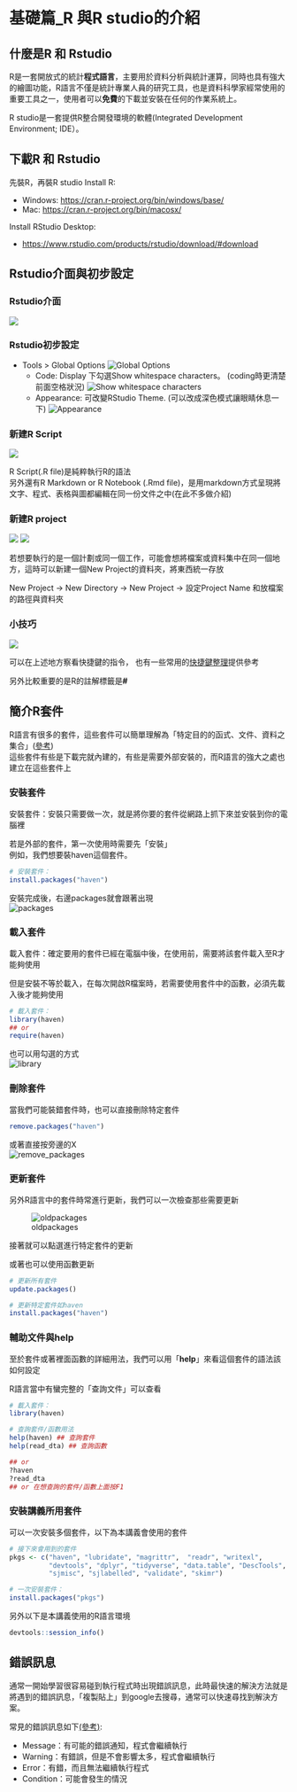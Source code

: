 # 基礎篇_R 與R studio的介紹

## 什麼是R 和 Rstudio

R是一套開放式的統計**程式語言**，主要用於資料分析與統計運算，同時也具有強大的繪圖功能，R語言不僅是統計專業人員的研究工具，也是資料科學家經常使用的重要工具之一，使用者可以**免費**的下載並安裝在任何的作業系統上。

R studio是一套提供R整合開發環境的軟體(Integrated Development Environment; IDE）。

## 下載R 和 Rstudio

先裝R，再裝R studio Install R:

-   Windows: <https://cran.r-project.org/bin/windows/base/>
-   Mac: <https://cran.r-project.org/bin/macosx/>

Install RStudio Desktop:

-   <https://www.rstudio.com/products/rstudio/download/#download>

## Rstudio介面與初步設定

### Rstudio介面

![](picture/RStudio_environment.png)

### Rstudio初步設定

-   Tools \> Global Options ![Global Options](picture/GlobalOptions.png)
    -   Code: Display 下勾選Show whitespace characters。 (coding時更清楚前面空格狀況) ![Show whitespace characters](picture/whitespace_characters.png)
    -   Appearance: 可改變RStudio Theme. (可以改成深色模式讓眼睛休息一下) ![Appearance](picture/Appearance.png)

### 新建R Script

![](picture/new_RScript.png)

R Script(.R file)是純粹執行R的語法\
另外還有R Markdown or R Notebook (.Rmd file)，是用markdown方式呈現將文字、程式、表格與圖都編輯在同一份文件之中(在此不多做介紹)

### 新建R project

![](picture/new_project.png) ![](picture/new_project2.png)

若想要執行的是一個計劃或同一個工作，可能會想將檔案或資料集中在同一個地方，這時可以新建一個New Project的資料夾，將東西統一存放

New Project -\> New Directory -\> New Project -\> 設定Project Name 和放檔案的路徑與資料夾

### 小技巧

![](picture/Keyboard_shortcut.png)

可以在上述地方察看快捷鍵的指令， 也有一些常用的[快捷鍵整理](https://medium.com/rolandohsu/r%E7%9A%84%E5%AD%B8%E7%BF%92%E6%97%A5%E5%B8%B8-1-%E5%BF%AB%E6%8D%B7%E9%8D%B5-3b31de69e016)提供參考

另外比較重要的是R的註解標籤是**\#**

## 簡介R套件

R語言有很多的套件，這些套件可以簡單理解為「特定目的的函式、文件、資料之集合」([參考](https://2formosa.blogspot.com/2019/01/Introduction-to-R-packages.html))\
這些套件有些是下載完就內建的，有些是需要外部安裝的，而R語言的強大之處也建立在這些套件上

### 安裝套件

安裝套件：安裝只需要做一次，就是將你要的套件從網路上抓下來並安裝到你的電腦裡

若是外部的套件，第一次使用時需要先「安裝」\
例如，我們想要裝haven這個套件。

```r
# 安裝套件：
install.packages("haven")
```

安裝完成後，右邊packages就會跟著出現\
![packages](picture/installpackages.png)

### 載入套件

載入套件：確定要用的套件已經在電腦中後，在使用前，需要將該套件載入至R才能夠使用

但是安裝不等於載入，在每次開啟R檔案時，若需要使用套件中的函數，必須先載入後才能夠使用

```r
# 載入套件：
library(haven)
## or
require(haven)
```

也可以用勾選的方式\
![library](picture/library.png)

### 刪除套件

當我們可能裝錯套件時，也可以直接刪除特定套件

```r
remove.packages("haven")
```

或著直接按旁邊的X\
![remove_packages](picture/remove_packages.png)

### 更新套件

另外R語言中的套件時常進行更新，我們可以一次檢查那些需要更新

![oldpackages](picture/oldpackages.png)

接著就可以點選進行特定套件的更新

或著也可以使用函數更新

```r
# 更新所有套件
update.packages()

# 更新特定套件如haven
install.packages("haven")
```

### 輔助文件與help

至於套件或著裡面函數的詳細用法，我們可以用「**help**」來看這個套件的語法該如何設定

R語言當中有蠻完整的「查詢文件」可以查看

```r
# 載入套件：
library(haven)

# 查詢套件/函數用法
help(haven) ## 查詢套件
help(read_dta) ## 查詢函數

## or
?haven
?read_dta
## or 在想查詢的套件/函數上面按F1
```

### 安裝講義所用套件

可以一次安裝多個套件，以下為本講義會使用的套件

```r
# 接下來會用到的套件
pkgs <- c("haven", "lubridate", "magrittr",  "readr", "writexl", 
          "devtools", "dplyr", "tidyverse", "data.table", "DescTools", 
          "sjmisc", "sjlabelled", "validate", "skimr")

# 一次安裝套件：
install.packages("pkgs")
```

另外以下是本講義使用的R語言環境

```r
devtools::session_info()
```

## 錯誤訊息

通常一開始學習很容易碰到執行程式時出現錯誤訊息，此時最快速的解決方法就是將遇到的錯誤訊息，「複製貼上」到google去搜尋，通常可以快速尋找到解決方案。

常見的錯誤訊息如下[(參考)](https://yijutseng.github.io/DataScienceRBook/intro.html#%E9%8C%AF%E8%AA%A4%E8%A8%8A%E6%81%AF):

-   Message：有可能的錯誤通知，程式會繼續執行
-   Warning：有錯誤，但是不會影響太多，程式會繼續執行
-   Error：有錯，而且無法繼續執行程式
-   Condition：可能會發生的情況
